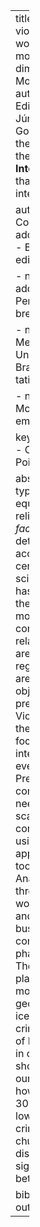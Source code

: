 ---
title: Spatial clustering and violent crime near places of worship in Recife, Brazil. Do moral communities have a spatial dimension?
subtitle: 
titlerunning: Moral communities and crime
authorrunning: 
thanks: | 
    **Funding:** Edivaldo Constantino das Neves Júnior received support from the Government of Canada, through the program Emerging Leaders in the Americas. **Conflicts of Interest:** The authors declare that they have no conflict of interest.

authors: 
- name: Edivaldo Constantino das Neves Júnior 
  address: University of Sao Paulo - Brazil
  email: edivaldoconstantino@gmail.com

- name: Breno Caldas de Araujo
  address: Federal University of Pernambuco - Brazil
  email: brenocaldasdearaujo@gmail.com
  
- name: Tatiane Almeida de Menezes
  address: Federal University of Pernambuco - Brazil
  email: tatianedemenezes@gmail.com

- name: Antonio Paez
  address: McMaster University - Canada
  email: paezha@mcmaster.ca

keywords:
- Moral communities
- Crime
- Places of worship
- Point pattern analysis
- Intensity

abstract: |
  Religious tenets of the type "thou shalt not kill" and their equivalents in many world religions have functioned as _de facto_ social policy for determining appropriate and acceptable behavior over the centuries. With the advent of the scientific study of religion, there has been a growth of interest in the role of religions to operate as moral communities. Moral communities, a concept closely related to informal social control, are of interest in countries and regions where formal controls are weak and ineffective. The objective of this paper is to present a spatial analysis of Violent and Intentional Crime in the city of Recife in Brazil, with a focus on the possible interactions between criminal events and places of worship. Previous research into moral communities has advocated the need for analysis at different scales, and this analysis contributes to the literature by using micro-level data and appropriate spatial analytical tools for spatial point patterns. Analysis is conducted using three different types of places of worship (Catholic, Evangelical, and Spiritist) and three types of business establishments as controls (ice cream shops, pharmacies, and supermarkets). The results suggest that Catholic places of worship do not project moral communities geographically more than, say, ice cream shops. The intensity of criminal events in the proximity of Evangelical places of worship, in contrast, is markedly higher at short distances than for any of our other referential events; however, at distances between 300 and 500 m the intensity is lower. Finally, the intensity of crime with respect to Spiritist churches, albeit lower at short distances, tends to be significantly higher at distances between 300 and 500 m.
  
bibliography: bibliography.bib
output: rticles::springer_article
---